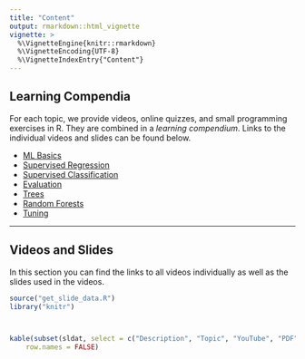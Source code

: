 ```yaml
---
title: "Content"
output: rmarkdown::html_vignette
vignette: >
  %\VignetteEngine{knitr::rmarkdown}
  %\VignetteEncoding{UTF-8}
  %\VignetteIndexEntry{"Content"}
---
```




 

## Learning Compendia

For each topic, we provide videos, online quizzes, and small programming 
exercises in R. They are combined in a *learning compendium*. 
Links to the individual videos and slides can be found below.


- [ML Basics](https://compstat-lmu.shinyapps.io/tutorial-ml-basics/)
- [Supervised Regression](https://compstat-lmu.shinyapps.io/tutorial-supervised-regression/)
- [Supervised Classification](https://compstat-lmu.shinyapps.io/tutorial-supervised-classification/)
- [Evaluation](https://compstat-lmu.shinyapps.io/tutorial-evaluation/)
- [Trees](https://compstat-lmu.shinyapps.io/tutorial-trees/)
- [Random Forests](https://compstat-lmu.shinyapps.io/tutorial-forests/)
- [Tuning](https://compstat-lmu.shinyapps.io/tutorial-tuning/)
<!-- - [](https://compstat-lmu.shinyapps.io/tutorial-/) -->

---



## Videos and Slides

In this section you can find the links to all videos individually as well as
the slides used in the videos.

```r
source("get_slide_data.R")
library("knitr")



kable(subset(sldat, select = c("Description", "Topic", "YouTube", "PDF")), 
    row.names = FALSE)
```


<!-- ### ML Basics -->

<!-- [Slides]() -->

<!-- [Playlist](https://www.youtube.com/playlist?list=PLGViarxWrOJdvHGLGpJB5iZPlsC1V71H1) -->

<!-- - [What is ML?](https://youtu.be/CCzx4UDkzpA) -->
<!-- - [Supervised Learning](https://youtu.be/R_HZBY9RMmo) -->
<!-- - [Tasks and Data](https://youtu.be/d9YbO6P4AdU) -->
<!-- - [Models & Learners](https://youtu.be/UW1E4xO0hJQ) -->
<!-- - [Losses and Risk Minimization](https://youtu.be/2b4x765XbUI) -->
<!-- - [Components of a Learner](https://youtu.be/zaB7WioK1Kw) -->


<!-- ### Supervised Regression -->

<!-- [Slides]() -->

<!-- [Playlist](https://www.youtube.com/playlist?list=PLGViarxWrOJdiwHJy547DyBOejp3EJro0) -->

<!-- - [Linear Regression Models](https://youtu.be/XITIVU37wGY) -->
<!-- - [Loss Fuctions for Regression](https://youtu.be/Syrzezpj2FY) -->
<!-- - [Polynomial Regression Models](https://youtu.be/q1ETfSxEfSg) -->
<!-- - [k-NN](https://youtu.be/g8H6-MkN_q0) -->


<!-- ### Supervised Classification -->

<!-- Pending: We are still working on improving the materials. Stay tuned! -->

<!-- [Slides]() -->

<!-- [Playlist]() -->



<!-- ### Evaluation -->

<!-- [Slides]() -->

<!-- [Playlist](https://www.youtube.com/playlist?list=PLGViarxWrOJeR02Di6ofPm6fMKTJVySUy) -->

<!-- - [Introduction](https://youtu.be/B5PAwfDYt30) -->
<!-- - [Measures Regression](https://youtu.be/_OHCatRSc08) -->
<!-- - [Measures Classification](https://youtu.be/bHwUwrbCHEU) -->
<!-- - [Measures Classification ROC](https://youtu.be/BH4oCliBzZI) -->
<!-- - [Measures Classification ROC Visualisation](https://youtu.be/m5We8ITYEVk) -->
<!-- - [Overfitting](https://youtu.be/zSlrfST8bEg) -->
<!-- - [Training Error](https://youtu.be/dpZLGIf97m0) -->
<!-- - [Test Error](https://youtu.be/GOTPjCXhiS8) -->
<!-- - [Resampling](https://youtu.be/NvDUk8Bxuho) -->


<!-- ### Trees -->

<!-- [Slides]() -->

<!-- [Playlist](https://www.youtube.com/playlist?list=PLGViarxWrOJeTqM3tE2cAi7WJFBjW_frE) -->

<!-- - [Introduction](https://youtu.be/R_PqefI-ON8) -->
<!-- - [Splitting Criteria](https://youtu.be/IgHTJsAJTok) -->
<!-- - [Growing a tree](https://youtu.be/UjuJCgeZ6HA) -->
<!-- - [Computational Aspects of Finding Splits](https://youtu.be/RujQ_xP-NFA) -->
<!-- - [Stopping criteria & pruning](https://youtu.be/oQj3N2T-T90) -->
<!-- - [Discussion](https://youtu.be/nKULLVAUk74) -->



<!-- ### Random Forests -->

<!-- [Slides]() -->

<!-- [Playlist](https://www.youtube.com/playlist?list=PLGViarxWrOJcVlBm2kclFeSIzItgLVRhb) -->

<!-- - [Bagging Ensembles](https://youtu.be/hRBeeFpfMZQ) -->
<!-- - [Introduction](https://youtu.be/chberfdaTwc) -->
<!-- - [Benchmarking Trees, Forests, and Bagging K-NN](https://youtu.be/uOamholBaZ0) -->
<!-- - [Proximities](https://youtu.be/RGa0Uc6ZbX4) -->
<!-- - [Feature Importance](https://youtu.be/cw4qG9ePZ9Y) -->
<!-- - [Discussion](https://youtu.be/9bqNhq6OUUk) -->



<!-- ### Tuning -->

<!-- Pending: We are still working on improving the materials. Stay tuned! -->


<!-- [Slides]() -->

<!-- [Playlist]() -->


<!-- ### Nested Resampling -->

<!-- Pending: We are still working on improving the materials. Stay tuned! -->


<!-- [Slides]() -->

<!-- [Playlist]() -->




<!-- [Intro Video - Hello, Everyone!](https://www.youtube.com/watch?v=R9f4TFRntv0) -->

<!-- ## Day 1 -->

<!-- <a href="https://compstat-lmu.shinyapps.io/01_tutorial/" target="_blank">**Tutorials**</a> **|** <a href="https://github.com/compstat-lmu/lecture_i2ml/blob/master/exercises-pdf/exercise-day1.pdf" target="_blank">**Exercise Sheet**</a> <a href="https://github.com/compstat-lmu/lecture_i2ml/blob/master/exercises-pdf/solution-day1.pdf" target="_blank">**(Solution)**</a> -->

<!-- - Slot 1: Introduction to machine learning (ML) [[pdf](https://github.com/compstat-lmu/lecture_i2ml/blob/master/slides-pdf/slides-intro.pdf)|[video](https://youtu.be/2BWKlAOayQI)] -->
<!-- - Slot 2: What are ML tasks? [[pdf](https://github.com/compstat-lmu/lecture_i2ml/blob/master/slides-pdf/slides-tasks.pdf)|[video](https://youtu.be/ST-VsUdbufo)] -->
<!-- - Slot 3: k-nearest neighbors [[pdf](https://github.com/compstat-lmu/lecture_i2ml/blob/master/slides-pdf/slides-knn.pdf)|[video](https://youtu.be/GOsXMlzsSiQ)] -->
<!-- - Slot 4: Basic learning theory: Loss functions [[pdf](https://github.com/compstat-lmu/lecture_i2ml/blob/master/slides-pdf/slides-loss.pdf)|[video](https://youtu.be/PIj0HR4lUOg)] -->
<!-- - Slot 5: Linear regression as a ML model [[pdf](https://github.com/compstat-lmu/lecture_i2ml/blob/master/slides-pdf/slides-limo.pdf)|[video](https://youtu.be/saf0rLmoEjE)] -->

<!-- ## Day 2 -->

<!-- <a href="https://compstat-lmu.shinyapps.io/02_tutorial/" target="_blank">**Tutorials**</a> **|** <a href="https://github.com/compstat-lmu/lecture_i2ml/blob/master/exercises-pdf/exercise-day2.pdf" target="_blank">**Exercise Sheet**</a> <a href="https://github.com/compstat-lmu/lecture_i2ml/blob/master/exercises-pdf/solution-day2.pdf" target="_blank">**(Solution)**</a> -->

<!-- - Slot 1: Theory of classification [[pdf](https://github.com/compstat-lmu/lecture_i2ml/blob/master/slides-pdf/slides-classification.pdf)|[video](https://youtu.be/ZuGbjJAETdA)] -->
<!-- - Slot 2: Logistic regression as a ML model [[pdf](https://github.com/compstat-lmu/lecture_i2ml/blob/master/slides-pdf/slides-logistic.pdf)|[video](https://youtu.be/VUa49fo82q4)] -->
<!-- - Slot 3: Classification approaches [[pdf](https://github.com/compstat-lmu/lecture_i2ml/blob/master/slides-pdf/slides-classification-approaches.pdf)|[video](https://youtu.be/yZ5SUWm2zbg)] -->
<!-- - Slot 4: Two cultures of modeling [[pdf](https://github.com/compstat-lmu/lecture_i2ml/blob/master/slides-pdf/slides-cultures.pdf)|[video](https://youtu.be/7YTswPpzxO4)] -->

<!-- ## Day 3 -->

<!-- <a href="https://compstat-lmu.shinyapps.io/03_tutorial/" target="_blank">**Tutorials**</a> **|** <a href="https://github.com/compstat-lmu/lecture_i2ml/blob/master/exercises-pdf/exercise-day3.pdf" target="_blank">**Exercise Sheet**</a> <a href="https://github.com/compstat-lmu/lecture_i2ml/blob/master/exercises-pdf/solution-day3.pdf" target="_blank">**(Solution)**</a> -->

<!-- - Slot 1: Introduction to performance evaluation [[pdf](https://github.com/compstat-lmu/lecture_i2ml/blob/master/slides-pdf/slides-intro-performance.pdf)|[video](https://youtu.be/e4twP-lMPVI)] -->
<!-- - Slot 2: Simple performance metrics [[pdf](https://github.com/compstat-lmu/lecture_i2ml/blob/master/slides-pdf/slides-measures.pdf)|[video](https://youtu.be/YPkNPGrdGoY)] -->
<!-- - Slot 3:  -->
<!--     * Train and test error [[pdf](https://github.com/compstat-lmu/lecture_i2ml/blob/master/slides-pdf/slides-train-test.pdf)| missing video] -->
<!--     * Overfitting [[pdf](https://github.com/compstat-lmu/lecture_i2ml/blob/master/slides-pdf/slides-overfitting.pdf)|[video](https://youtu.be/-S5h9ayrXh4)] -->
<!-- - Slot 4: -->
<!--     * ROC analysis part 1 [[pdf](https://github.com/compstat-lmu/lecture_i2ml/blob/master/slides-pdf/slides-roc-1.pdf)|[video](https://youtu.be/lPHTqGWRciQ)] -->
<!--     * ROC analysis part 2 [[pdf](https://github.com/compstat-lmu/lecture_i2ml/blob/master/slides-pdf/slides-roc-2.pdf)|[video](https://youtu.be/1bitCgn_D6o)] -->
<!--     * ROC Demo App [[Link]](https://fabian-s.shinyapps.io/roc_shiny/) -->
<!-- - Slot 5: Resampling [[pdf](https://github.com/compstat-lmu/lecture_i2ml/blob/master/slides-pdf/slides-resampling.pdf)|[video](https://youtu.be/eeCtAVkAvSI)] -->

<!-- ## Day 4 -->

<!-- <a href="https://compstat-lmu.shinyapps.io/04_tutorial/" target="_blank">**Tutorials**</a> **|** <a href="https://github.com/compstat-lmu/lecture_i2ml/blob/master/exercises-pdf/exercise-day4.pdf" target="_blank">**Exercise Sheet**</a>  <a href="https://github.com/compstat-lmu/lecture_i2ml/blob/master/exercises-pdf/solution-day4.pdf" target="_blank">**(Solution)**</a> -->

<!-- - Slot 1: -->
<!--     * CART Part 1 [[pdf](https://github.com/compstat-lmu/lecture_i2ml/blob/master/slides-pdf/slides-cart1.pdf)|[video](https://youtu.be/ZdJ7W-gEkJg)] -->
<!--     * CART Part 2 [[pdf](https://github.com/compstat-lmu/lecture_i2ml/blob/master/slides-pdf/slides-cart2.pdf)|[video](https://youtu.be/k-OFfj2Y0OY)] -->
<!-- - Slot 2: -->
<!--     * Random Forest Part 1 [[pdf](https://github.com/compstat-lmu/lecture_i2ml/blob/master/slides-pdf/slides-forests1.pdf)|[video](https://youtu.be/P34_SbEwEh8)] -->
<!--     * Random Forest Part 2 [[pdf](https://github.com/compstat-lmu/lecture_i2ml/blob/master/slides-pdf/slides-forests2.pdf)|[video](https://youtu.be/Zpj6znkzO2M)] -->

<!-- ## Day 5 -->

<!-- <a href="https://compstat-lmu.shinyapps.io/05_tutorial/" target="_blank">**Tutorials**</a> **|** <a href="https://github.com/compstat-lmu/lecture_i2ml/blob/master/exercises-pdf/exercise-day5.pdf" target="_blank">**Exercise Sheet**</a> **|** <a href="https://docs.google.com/document/d/1mxcsyI_AuUfjOqsBgLHCEdvYF47nRbZwjLvPzkTWZs0/edit?usp=sharing" target="_blank">**Questions/Comments**</a> -->

<!-- - Slot 1: Hyperparameter Tuning [[pdf](https://github.com/compstat-lmu/lecture_i2ml/blob/master/slides-pdf/slides-tuning.pdf)|[video](https://youtu.be/5F5wBZ-WjI8)] -->
<!-- - Slot 2: Nested Resampling [[pdf](https://github.com/compstat-lmu/lecture_i2ml/blob/master/slides-pdf/slides-nested-resampling.pdf)|[video](https://youtu.be/aV__yAFzNtc)] -->



